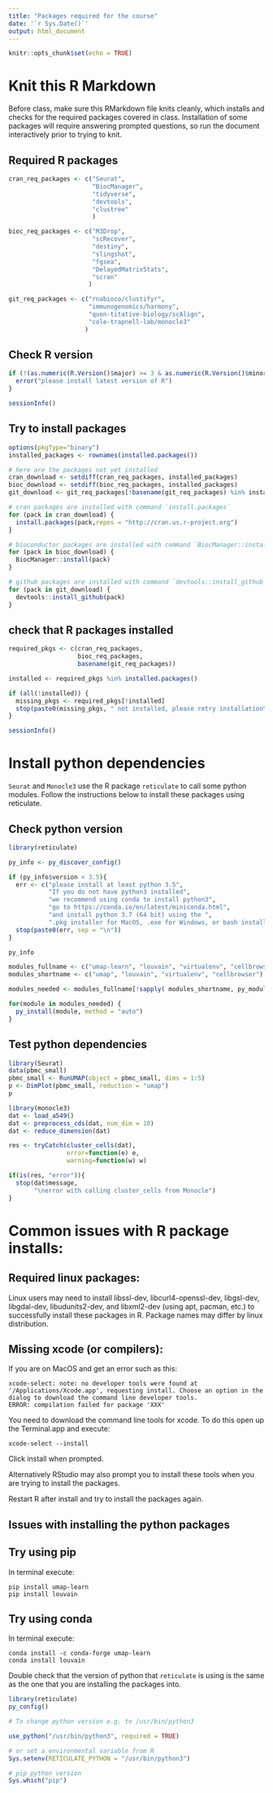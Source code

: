 ```yaml
---
title: "Packages required for the course"
date: '`r Sys.Date()`'
output: html_document
---
```


```r
knitr::opts_chunk$set(echo = TRUE)
```


# Knit this R Markdown

Before class, make sure this RMarkdown file knits cleanly, which installs and  checks for the required packages covered in class. Installation of some packages will require answering prompted questions, so run the document interactively prior to trying to knit.  


## Required R packages
```r
cran_req_packages <- c("Seurat", 
                       "BiocManager", 
                       "tidyverse", 
                       "devtools",
                       "clustree"
                       )

bioc_req_packages <- c("M3Drop",
                       "scRecover",
                       "destiny",
                       "slingshot",
                       "fgsea",
                       "DelayedMatrixStats",
                       "scran"
                      )

git_req_packages <- c("rnabioco/clustifyr",
                      "immunogenomics/harmony",
                      "quon-titative-biology/scAlign",
                      "cole-trapnell-lab/monocle3"
                     )

```

## Check R version
```r
if (!(as.numeric(R.Version()$major) >= 3 & as.numeric(R.Version()$minor >= 6))) {
  error("please install latest version of R")
}

sessionInfo()
```

## Try to install packages

```r
options(pkgType="binary")
installed_packages <- rownames(installed.packages())

# here are the packages not yet installed
cran_download <- setdiff(cran_req_packages, installed_packages)
bioc_download <- setdiff(bioc_req_packages, installed_packages)
git_download <- git_req_packages[!basename(git_req_packages) %in% installed_packages]

# cran packages are installed with command `install.packages`
for (pack in cran_download) {
  install.packages(pack,repos = "http://cran.us.r-project.org")
}

# bioconductor packages are installed with command `BiocManager::install`
for (pack in bioc_download) {
  BiocManager::install(pack)
}

# github packages are installed with command `devtools::install_github`
for (pack in git_download) {
  devtools::install_github(pack)
}
```

## check that R packages installed

```r

required_pkgs <- c(cran_req_packages,
                   bioc_req_packages,
                   basename(git_req_packages)) 

installed <- required_pkgs %in% installed.packages()

if (all(!installed)) {
  missing_pkgs <- required_pkgs[!installed]
  stop(paste0(missing_pkgs, " not installed, please retry installation\n"))
}

sessionInfo()
```


# Install python dependencies

`Seurat` and `Monocle3` use the R package `reticulate` to call some python modules. Follow the instructions below to install these packages using reticulate.

## Check python version

```r
library(reticulate)

py_info <- py_discover_config()

if (py_info$version < 3.5){
  err <- c("please install at least python 3.5",
           "If you do not have python3 installed",
           "we recommend using conda to install python3",
           "go to https://conda.io/en/latest/miniconda.html", 
           "and install python 3.7 (64 bit) using the ",
           ".pkg installer for MacOS, .exe for Windows, or bash installer for linux")
  stop(paste0(err, sep = "\n"))
}

py_info
```

```r
modules_fullname <- c("umap-learn", "louvain", "virtualenv", "cellbrowser")
modules_shortname <- c("umap", "louvain", "virtualenv", "cellbrowser")

modules_needed <- modules_fullname[!sapply( modules_shortname, py_module_available)]

for(module in modules_needed) {
  py_install(module, method = "auto")
}

```

## Test python dependencies

```r
library(Seurat)
data(pbmc_small)
pbmc_small <- RunUMAP(object = pbmc_small, dims = 1:5)
p <- DimPlot(pbmc_small, reduction = "umap")
p
```

```r
library(monocle3)
dat <- load_a549()
dat <- preprocess_cds(dat, num_dim = 10)
dat <- reduce_dimension(dat)

res <- tryCatch(cluster_cells(dat), 
                error=function(e) e, 
                warning=function(w) w)

if(is(res, "error")){
  stop(dat$message, 
       "\nerror with calling cluster_cells from Monocle")
}
```




# Common issues with R package installs:

## Required linux packages:

Linux users may need to install libssl-dev, libcurl4-openssl-dev, libgsl-dev, libgdal-dev, libudunits2-dev, and libxml2-dev (using apt, pacman, etc.) to successfully install these packages in R. Package names may differ by linux distribution.


## Missing xcode (or compilers):

If you are on MacOS and get an error such as this:
```
xcode-select: note: no developer tools were found at '/Applications/Xcode.app', requesting install. Choose an option in the dialog to download the command line developer tools.
ERROR: compilation failed for package 'XXX'
```

You need to download the command line tools for xcode. To do this open up the Terminal.app
and execute:

```
xcode-select --install
```

Click install when prompted. 

Alternatively RStudio may also prompt you to install these tools when you are trying to install the packages. 

Restart R after install and try to install the packages again. 


## Issues with installing the python packages

## Try using pip

In terminal execute:
```
pip install umap-learn
pip install louvain
```

## Try using conda

In terminal execute:
```
conda install -c conda-forge umap-learn
conda install louvain
```

Double check that the version of python that `reticulate` is using is the same as the 
one that you are installing the packages into. 

```r
library(reticulate)
py_config()

# To change python version e.g. to /usr/bin/python3

use_python("/usr/bin/python3", required = TRUE)

# or set a environmental variable from R
Sys.setenv(RETICULATE_PYTHON = "/usr/bin/python3")
```


```r
# pip python version
Sys.which("pip")
```

